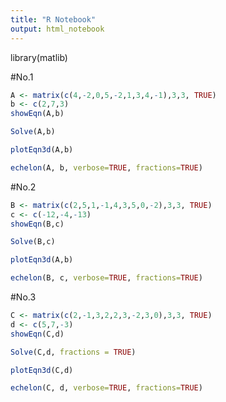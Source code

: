 ```yaml
---
title: "R Notebook"
output: html_notebook
---
```

library(matlib)
 
#No.1
```r
A <- matrix(c(4,-2,0,5,-2,1,3,4,-1),3,3, TRUE)
b <- c(2,7,3)
showEqn(A,b)
```
```r
Solve(A,b)
```
```r
plotEqn3d(A,b)
```

```r
echelon(A, b, verbose=TRUE, fractions=TRUE)
```
#No.2

```r
B <- matrix(c(2,5,1,-1,4,3,5,0,-2),3,3, TRUE)
c <- c(-12,-4,-13)
showEqn(B,c)
```
```r
Solve(B,c)
```
```r
plotEqn3d(A,b)
```

```r
echelon(B, c, verbose=TRUE, fractions=TRUE)
```
#No.3
```r
C <- matrix(c(2,-1,3,2,2,3,-2,3,0),3,3, TRUE)
d <- c(5,7,-3)
showEqn(C,d)
```
```r
Solve(C,d, fractions = TRUE)
```
```r
plotEqn3d(C,d)
```

```r
echelon(C, d, verbose=TRUE, fractions=TRUE)
```

